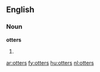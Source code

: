 ==English==

===Noun===
'''otters'''

# {{plural of|[[otter]]}}

[[ar:otters]]
[[fy:otters]]
[[hu:otters]]
[[nl:otters]]